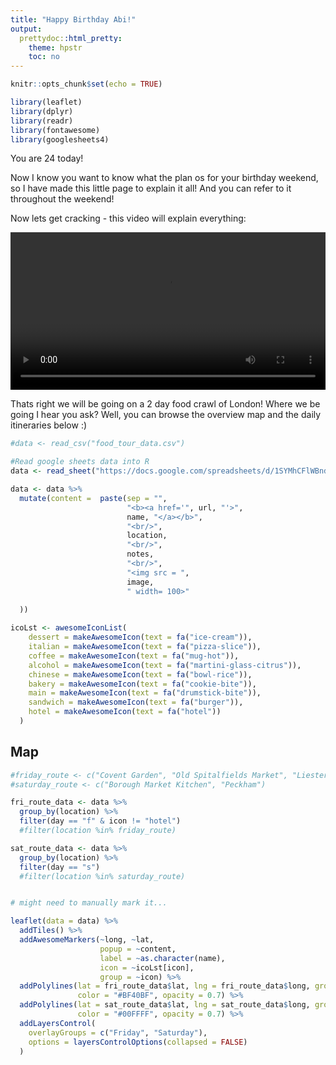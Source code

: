 ```yaml
---
title: "Happy Birthday Abi!"
output: 
  prettydoc::html_pretty:
    theme: hpstr
    toc: no
---
```




```r
knitr::opts_chunk$set(echo = TRUE)

library(leaflet)
library(dplyr)
library(readr)
library(fontawesome)
library(googlesheets4)
```


You are 24 today!

Now I know you want to know what the plan os for your birthday weekend, so I have made this little page to explain it all! And you can refer to it throughout the weekend!

Now lets get cracking - this video will explain everything:


<video width='100%' controls>   <source src="intro_bday_vid.mp4" type="video/mp4"> </video>



Thats right we will be going on a 2 day food crawl of London! Where we be going I hear you ask? Well, you can browse the overview map and the daily itineraries below :)


```r

#data <- read_csv("food_tour_data.csv")

#Read google sheets data into R
data <- read_sheet("https://docs.google.com/spreadsheets/d/1SYMhCFlWBndnX83yumbMijqn4B9Ur9gFtsVYO-KrNFg/edit?usp=sharing")
```


```r
data <- data %>% 
  mutate(content =  paste(sep = "",
                          "<b><a href='", url, "'>", 
                          name, "</a></b>",
                          "<br/>",
                          location, 
                          "<br/>",
                          notes,
                          "<br/>",
                          "<img src = ",
                          image,
                          " width= 100>"
                          
  ))


```


```r
icoLst <- awesomeIconList(
    dessert = makeAwesomeIcon(text = fa("ice-cream")),
    italian = makeAwesomeIcon(text = fa("pizza-slice")),
    coffee = makeAwesomeIcon(text = fa("mug-hot")),
    alcohol = makeAwesomeIcon(text = fa("martini-glass-citrus")),
    chinese = makeAwesomeIcon(text = fa("bowl-rice")),
    bakery = makeAwesomeIcon(text = fa("cookie-bite")),
    main = makeAwesomeIcon(text = fa("drumstick-bite")),
    sandwich = makeAwesomeIcon(text = fa("burger")),
    hotel = makeAwesomeIcon(text = fa("hotel"))
  )

```


## Map

```r

#friday_route <- c("Covent Garden", "Old Spitalfields Market", "Liester Square")
#saturday_route <- c("Borough Market Kitchen", "Peckham")

fri_route_data <- data %>% 
  group_by(location) %>% 
  filter(day == "f" & icon != "hotel") 
  #filter(location %in% friday_route)

sat_route_data <- data %>% 
  group_by(location) %>% 
  filter(day == "s") 
  #filter(location %in% saturday_route)


# might need to manually mark it...

leaflet(data = data) %>% 
  addTiles() %>%
  addAwesomeMarkers(~long, ~lat, 
                    popup = ~content, 
                    label = ~as.character(name),
                    icon = ~icoLst[icon],
                    group = ~icon) %>% 
  addPolylines(lat = fri_route_data$lat, lng = fri_route_data$long, group = "Friday",
               color = "#BF40BF", opacity = 0.7) %>% 
  addPolylines(lat = sat_route_data$lat, lng = sat_route_data$long, group = "Saturday",
               color = "#00FFFF", opacity = 0.7) %>% 
  addLayersControl(
    overlayGroups = c("Friday", "Saturday"),
    options = layersControlOptions(collapsed = FALSE)
  )


```
